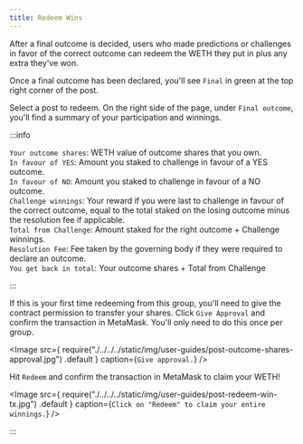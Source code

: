 ```yaml
---
title: Redeem Wins
---
```



After a final outcome is decided, users who made predictions or challenges in favor
of the correct outcome can redeem the WETH they put in plus any extra they've won.

Once a final outcome has been declared, you'll see `Final` in green at the top
right corner of the post.

Select a post to redeem. On the right side of the page, under `Final outcome`,
you'll find a summary of your participation and winnings.

:::info

`Your outcome shares`: WETH value of outcome shares that you own. <br/>
`In favour of YES`: Amount you staked to challenge in favour of a YES outcome. <br/>
`In favour of NO`: Amount you staked to challenge in favour of a NO outcome. <br/>
`Challenge winnings`: Your reward if you were last to challenge in favour of the correct
outcome, equal to the total staked on the losing outcome minus the resolution fee if applicable. <br/>
`Total from Challenge`: Amount staked for the right outcome + Challenge winnings. <br/>
`Resolution Fee`: Fee taken by the governing body if they were required to declare an outcome. <br/>
`You get back in total`: Your outcome shares + Total from Challenge

:::

If this is your first time redeeming from this group, you'll need to give the contract
permission to transfer your shares. Click `Give Approval` and confirm the transaction
in MetaMask. You'll only need to do this once per group.

<Image
	src={
		require("./../../../static/img/user-guides/post-outcome-shares-approval.jpg")
			.default
	}
	caption={`Give approval.`}
/>

Hit `Redeem` and confirm the transaction in MetaMask to claim your WETH!

<Image
	src={
		require("./../../../static/img/user-guides/post-redeem-win-tx.jpg")
			.default
	}
	caption={`Click on "Redeem" to claim your entire winnings.`}
/>

:::
